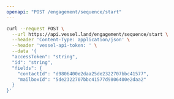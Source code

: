 ```yaml
---
openapi: "POST /engagement/sequence/start"
---
```


<RequestExample>

```bash Request
curl --request POST \
  --url https://api.vessel.land/engagement/sequence/start \
  --header 'Content-Type: application/json' \
  --header 'vessel-api-token: ' \
  --data '{
  "accessToken": "string",
  "id": "string",
  "fields": {
    "contactId": "d9806400e2daa25de2322707bbc41577",
    "mailboxId": "5de2322707bbc41577d9806400e2daa2"
  }
}'
```

</RequestExample>
